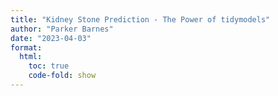 ```yaml
---
title: "Kidney Stone Prediction - The Power of tidymodels"
author: "Parker Barnes"
date: "2023-04-03"
format: 
  html:
    toc: true
    code-fold: show
---
```

